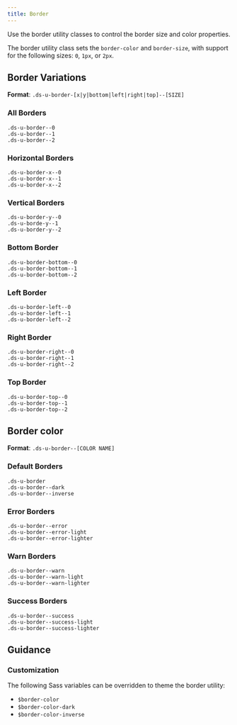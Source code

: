 ```yaml
---
title: Border
---
```


Use the border utility classes to control the border size and color properties.

The border utility class sets the `border-color` and `border-size`, with support for the following sizes: `0`, `1px`, or `2px`.

## Border Variations

**Format**: `.ds-u-border-[x|y|bottom|left|right|top]--[SIZE]`

### All Borders

<EmbeddedExample>
  <div class="ds-u-display--flex">
    <div
      class="ds-u-border--0 ds-u-margin-right--2 ds-u-border--dark"
      style="max-width: fit-content"
    >
      <code>.ds-u-border--0</code>
    </div>
    <div
      class="ds-u-border--1 ds-u-margin-right--2 ds-u-border--dark"
      style="max-width: fit-content"
    >
      <code>.ds-u-border--1</code>
    </div>
    <div
      class="ds-u-border--2 ds-u-margin-right--2 ds-u-border--dark"
      style="max-width: fit-content"
    >
      <code>.ds-u-border--2</code>
    </div>
  </div>
</EmbeddedExample>

### Horizontal Borders

<EmbeddedExample>
  <div class="ds-u-display--flex">
    <div
      class="ds-u-border-x--0 ds-u-margin-right--2 ds-u-border--dark"
      style="max-width: fit-content"
    >
      <code>.ds-u-border-x--0</code>
    </div>
    <div
      class="ds-u-border-x--1 ds-u-margin-right--2 ds-u-border--dark"
      style="max-width: fit-content"
    >
      <code>.ds-u-border-x--1</code>
    </div>
    <div
      class="ds-u-border-x--2 ds-u-margin-right--2 ds-u-border--dark"
      style="max-width: fit-content"
    >
      <code>.ds-u-border-x--2</code>
    </div>
  </div>
</EmbeddedExample>

### Vertical Borders

<EmbeddedExample>
  <div class="ds-u-display--flex">
    <div
      class="ds-u-border-y--0 ds-u-margin-right--2 ds-u-border--dark"
      style="max-width: fit-content"
    >
      <code>.ds-u-border-y--0</code>
    </div>
    <div
      class="ds-u-border-y--1 ds-u-margin-right--2 ds-u-border--dark"
      style="max-width: fit-content"
    >
      <code>.ds-u-borde-y--1</code>
    </div>
    <div
      class="ds-u-border-y--2 ds-u-margin-right--2 ds-u-border--dark"
      style="max-width: fit-content"
    >
      <code>.ds-u-border-y--2</code>
    </div>
  </div>
</EmbeddedExample>

### Bottom Border

<EmbeddedExample>
  <div class="ds-u-display--flex">
    <div
      class="ds-u-border-bottom--0 ds-u-margin-right--2 ds-u-border--dark"
      style="max-width: fit-content"
    >
      <code>.ds-u-border-bottom--0</code>
    </div>
    <div
      class="ds-u-border-bottom--1 ds-u-margin-right--2 ds-u-border--dark"
      style="max-width: fit-content"
    >
      <code>.ds-u-border-bottom--1</code>
    </div>
    <div
      class="ds-u-border-bottom--2 ds-u-margin-right--2 ds-u-border--dark"
      style="max-width: fit-content"
    >
      <code>.ds-u-border-bottom--2</code>
    </div>
  </div>
</EmbeddedExample>

### Left Border

<EmbeddedExample>
  <div class="ds-u-display--flex">
    <div
      class="ds-u-border-left--0 ds-u-margin-right--2 ds-u-border--dark"
      style="max-width: fit-content"
    >
      <code>.ds-u-border-left--0</code>
    </div>
    <div
      class="ds-u-border-left--1 ds-u-margin-right--2 ds-u-border--dark"
      style="max-width: fit-content"
    >
      <code>.ds-u-border-left--1</code>
    </div>
    <div
      class="ds-u-border-left--2 ds-u-margin-right--2 ds-u-border--dark"
      style="max-width: fit-content"
    >
      <code>.ds-u-border-left--2</code>
    </div>
  </div>
</EmbeddedExample>

### Right Border

<EmbeddedExample>
  <div class="ds-u-display--flex">
    <div
      class="ds-u-border-right--0 ds-u-margin-right--2 ds-u-border--dark"
      style="max-width: fit-content"
    >
      <code>.ds-u-border-right--0</code>
    </div>
    <div
      class="ds-u-border-right--1 ds-u-margin-right--2 ds-u-border--dark"
      style="max-width: fit-content"
    >
      <code>.ds-u-border-right--1</code>
    </div>
    <div
      class="ds-u-border-right--2 ds-u-margin-right--2 ds-u-border--dark"
      style="max-width: fit-content"
    >
      <code>.ds-u-border-right--2</code>
    </div>
  </div>
</EmbeddedExample>

### Top Border

<EmbeddedExample>
  <div class="ds-u-display--flex">
    <div
      class="ds-u-border-top--0 ds-u-margin-right--2 ds-u-border--dark"
      style="max-width: fit-content"
    >
      <code>.ds-u-border-top--0</code>
    </div>
    <div
      class="ds-u-border-top--1 ds-u-margin-right--2 ds-u-border--dark"
      style="max-width: fit-content"
    >
      <code>.ds-u-border-top--1</code>
    </div>
    <div
      class="ds-u-border-top--2 ds-u-margin-right--2 ds-u-border--dark"
      style="max-width: fit-content"
    >
      <code>.ds-u-border-top--2</code>
    </div>
  </div>
</EmbeddedExample>

## Border color

**Format**: `.ds-u-border--[COLOR NAME]`

### Default Borders

<EmbeddedExample>
  <div class="ds-u-display--flex ds-u-align-items--center">
    <div class="ds-u-border ds-u-margin-right--2 ds-u-border--2">
      <code>.ds-u-border</code>
    </div>
    <div class="ds-u-border--dark ds-u-margin-right--2 ds-u-border--2">
      <code>.ds-u-border--dark</code>
    </div>
    <div class="ds-u-fill--primary-darkest ds-u-padding--1">
      <div class="ds-u-border--inverse ds-u-border--2">
        <code>.ds-u-border--inverse</code>
      </div>
    </div>
  </div>
</EmbeddedExample>

### Error Borders

<EmbeddedExample>
  <div class="ds-u-display--flex ds-u-align-items--center">
    <div class="ds-u-border--error ds-u-margin-right--2 ds-u-border--2">
      <code>.ds-u-border--error</code>
    </div>
    <div class="ds-u-border--error-light ds-u-margin-right--2 ds-u-border--2">
      <code>.ds-u-border--error-light</code>
    </div>
    <div class="ds-u-fill--primary-darkest ds-u-padding--1">
      <div class="ds-u-border--error-lighter ds-u-border--2">
        <code>.ds-u-border--error-lighter</code>
      </div>
    </div>
  </div>
</EmbeddedExample>

### Warn Borders

<EmbeddedExample>
  <div class="ds-u-display--flex ds-u-align-items--center">
    <div class="ds-u-border--warn ds-u-margin-right--2 ds-u-border--2">
      <code>.ds-u-border--warn</code>
    </div>
    <div class="ds-u-border--warn-light ds-u-margin-right--2 ds-u-border--2">
      <code>.ds-u-border--warn-light</code>
    </div>
    <div class="ds-u-fill--primary-darkest ds-u-padding--1">
      <div class="ds-u-border--warn-lighter ds-u-border--2">
        <code>.ds-u-border--warn-lighter</code>
      </div>
    </div>
  </div>
</EmbeddedExample>

### Success Borders

<EmbeddedExample>
  <div class="ds-u-display--flex ds-u-align-items--center">
    <div class="ds-u-border--success ds-u-margin-right--2 ds-u-border--2">
      <code>.ds-u-border--success</code>
    </div>
    <div class="ds-u-border--success-light ds-u-margin-right--2 ds-u-border--2">
      <code>.ds-u-border--success-light</code>
    </div>
    <div class="ds-u-fill--primary-darkest ds-u-padding--1">
      <div class="ds-u-border--success-lighter ds-u-border--2">
        <code>.ds-u-border--success-lighter</code>
      </div>
    </div>
  </div>
</EmbeddedExample>

## Guidance

### Customization

The following Sass variables can be overridden to theme the border utility:

- `$border-color`
- `$border-color-dark`
- `$border-color-inverse`
